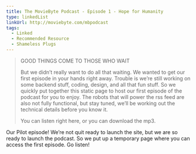 ```yaml
---
title: The MovieByte Podcast - Episode 1 - Hope for Humanity
type: linkedList
linkUrl: http://moviebyte.com/mbpodcast
tags:
  - Linked
  - Recommended Resource
  - Shameless Plugs
---
```


> GOOD THINGS COME TO THOSE WHO WAIT
> 
> But we didn’t really want to do all that waiting. We wanted to get our first episode in your hands right away. Trouble is we’re still working on some backend stuff, coding, design, and all that fun stuff. So we quickly put together this static page to host our first episode of the podcast for you to enjoy. The robots that will power the rss feed are also not fully functional, but stay tuned, we’ll be working out the technical details before you know it.
> 
> You can listen right here, or you can download the mp3.

Our Pilot episode! We’re not quit ready to launch the site, but we are so ready to launch the podcast. So we put up a temporary page where you can access the first episode. Go listen!
